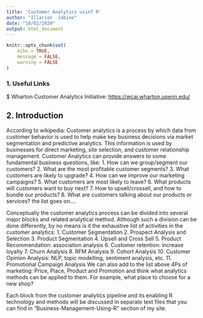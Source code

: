 ---
title: 'Customer Analytics usinf R'
author: "Illarion  Jabine"
date: "10/02/2020"
output: html_document
---

```{r setup, include=FALSE}
knitr::opts_chunk$set(
	echo = TRUE,
	message = FALSE,
	warning = FALSE
)
```

### 1. Useful Links
 $ Wharton Customer Analytics Initiative: <https://wcai.wharton.upenn.edu/>
 
## 2. Introduction

According to wikipedia:
Customer analytics is a process by which data from customer behavior is used to help make key business decisions via market segmentation and predictive analytics. 
This information is used by businesses for direct marketing, site selection, and customer relationship management.
Customer Analytics can provide answers to some fundamental business questions, like:
 1. How can we group/segment our customers?
 2. What are the most profitable customer segments?
 3. What customers are likely to upgrade?
 4. How can we improve our marketing campaigns?
 5. What customers are most likely to leave?
 6. What products will customers want to buy next?
 7. How to upsell/crossell, and how to bundle our products?
 8. What are customers talking about our products or services?
the list goes on....

Conceptually the customer analytics process can be divided into several major blocks and related analytical method.
Although such a division can be done differently, by no means is it the exhaustive list of activities in the customer analytics:
 1. Customer Segmentation
 2. Prospect Analysis and Selection
 3. Product Segmentation
 4. Upsell and Cross Sell
 5. Product Recommendation: association analysis
 6. Customer retention: increase loyalty 
 7. Churn Analysis
 8. RFM Analysis
 9. Cohort Analysis
 10. Customer Opinion Analysis: NLP, topic modelling, sentiment analysis, etc.
 11. Promotional Campaign Analysis
We can also add to the list above 4Ps of marketing: Price, Place, Product and Promotion and think what analytics methods can be applied to them.
For example, what place to choose for a new shop?

Each block from the customer analytics pipeline and its enabling R technology and methods will be discussed in separate text files that you can find in "Business-Management-Using-R" section of my site.
